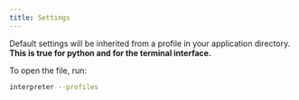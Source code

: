 ---
title: Settings
---

Default settings will be inherited from a profile in your application directory. **This is true for python and for the terminal interface.**

To open the file, run:

```bash
interpreter --profiles
```
